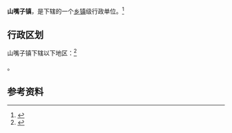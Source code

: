 {{中国乡级行政区|21/13/24/102/000}}

'''山嘴子镇'''，是{{PRC admin/fullname|21/13/24/102/000|3}}下辖的一个[[乡镇|乡镇]]级行政单位。<ref>{{PRC admin/ref sgc|{{PRC admin/parent|21/13/24/102/000}}}}</ref>

== 行政区划 ==

山嘴子镇下辖以下地区：<ref>{{PRC admin/ref sgc|21/13/24/102/000}}</ref>

{{PRC admin/children|21/13/24/102/000}}。

== 参考资料 ==

{{reflist}}

{{行政区划小作品}}
{{PRC admin/navcat|21/13/24/102/000}}